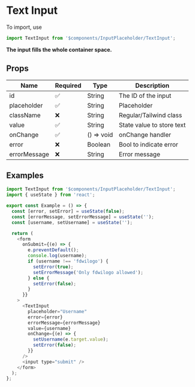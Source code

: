 <!-- This is the documentation for TextInput component -->

# Text Input

To import, use

```javascript
import TextInput from '$components/InputPlaceholder/TextInput';
```

**The input fills the whole container space.**

## Props

| Name         | Required | Type       | Description               |
| ------------ | -------- | ---------- | ------------------------- |
| id           | ✅       | String     | The ID of the input       |
| placeholder  | ✅       | String     | Placeholder               |
| className    | ❌       | String     | Regular/Tailwind class    |
| value        | ✅       | String     | State value to store text |
| onChange     | ✅       | () => void | onChange handler          |
| error        | ❌       | Boolean    | Bool to indicate error    |
| errorMessage | ❌       | String     | Error message             |

## Examples

```javascript
import TextInput from '$components/InputPlaceholder/TextInput';
import { useState } from 'react';

export const Example = () => {
  const [error, setError] = useState(false);
  const [errorMessage, setErrorMessage] = useState('');
  const [username, setUsername] = useState('');

  return (
    <form
      onSubmit={(e) => {
        e.preventDefault();
        console.log(username);
        if (username !== 'fdwilogo') {
          setError(true);
          setErrorMessage('Only fdwilogo allowed');
        } else {
          setError(false);
        }
      }}
    >
      <TextInput
        placeholder="Username"
        error={error}
        errorMessage={errorMessage}
        value={username}
        onChange={(e) => {
          setUsername(e.target.value);
          setError(false);
        }}
      />
      <input type="submit" />
    </form>
  );
};
```
